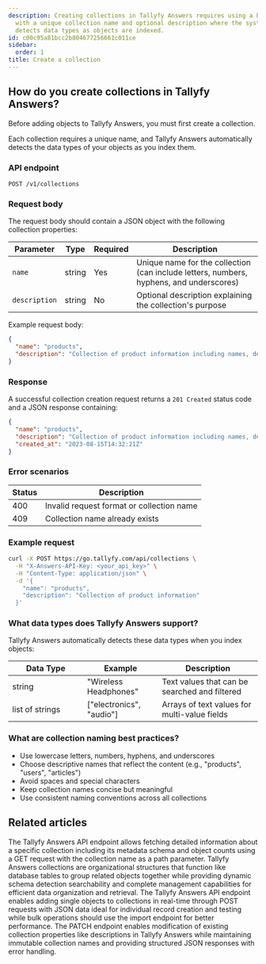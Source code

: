 ```yaml
---
description: Creating collections in Tallyfy Answers requires using a POST API endpoint
  with a unique collection name and optional description where the system automatically
  detects data types as objects are indexed.
id: c00c95a81bcc2b804677256661c011ce
sidebar:
  order: 1
title: Create a collection
---
```


## How do you create collections in Tallyfy Answers?

Before adding objects to Tallyfy Answers, you must first create a collection.

Each collection requires a unique name, and Tallyfy Answers automatically detects the data types of your objects as you index them.

### API endpoint

```
POST /v1/collections
```

### Request body

The request body should contain a JSON object with the following collection properties:

| Parameter | Type | Required | Description |
|-----------|------|----------|-------------|
| `name` | string | Yes | Unique name for the collection (can include letters, numbers, hyphens, and underscores) |
| `description` | string | No | Optional description explaining the collection's purpose |

Example request body:

```json
{
  "name": "products",
  "description": "Collection of product information including names, descriptions, and pricing"
}
```

### Response

A successful collection creation request returns a `201 Created` status code and a JSON response containing:

```json
{
  "name": "products",
  "description": "Collection of product information including names, descriptions, and pricing",
  "created_at": "2023-08-15T14:32:21Z"
}
```

### Error scenarios

| Status | Description |
|--------|-------------|
| 400 | Invalid request format or collection name |
| 409 | Collection name already exists |

### Example request

```bash
curl -X POST https://go.tallyfy.com/api/collections \
  -H "X-Answers-API-Key: <your_api_key>" \
  -H "Content-Type: application/json" \
  -d '{
    "name": "products",
    "description": "Collection of product information"
  }'
```

### What data types does Tallyfy Answers support?

Tallyfy Answers automatically detects these data types when you index objects:

<table>
  <thead>
    <tr>
      <th width="30%">Data Type</th>
      <th width="30%">Example</th>
      <th width="40%">Description</th>
    </tr>
  </thead>
  <tbody>
    <tr>
      <td>string</td>
      <td>"Wireless Headphones"</td>
      <td>Text values that can be searched and filtered</td>
    </tr>
    <tr>
      <td>list of strings</td>
      <td>["electronics", "audio"]</td>
      <td>Arrays of text values for multi-value fields</td>
    </tr>
  </tbody>
</table>

### What are collection naming best practices?

- Use lowercase letters, numbers, hyphens, and underscores
- Choose descriptive names that reflect the content (e.g., "products", "users", "articles")
- Avoid spaces and special characters
- Keep collection names concise but meaningful
- Use consistent naming conventions across all collections


## Related articles
<CardGrid>
<LinkTitleCard header="<b>Collections > Get a collection</b>" href="/products/answers/collections/get-collection/" > The Tallyfy Answers API endpoint allows fetching detailed information about a specific collection including its metadata schema and object counts using a GET request with the collection name as a path parameter. </LinkTitleCard>
<LinkTitleCard header="<b>Answers > Collections</b>" href="/products/answers/collections/" > Tallyfy Answers collections are organizational structures that function like database tables to group related objects together while providing dynamic schema detection searchability and complete management capabilities for efficient data organization and retrieval. </LinkTitleCard>
<LinkTitleCard header="<b>Objects > Index a single object</b>" href="/products/answers/objects/index-single-object/" > The Tallyfy Answers API endpoint enables adding single objects to collections in real-time through POST requests with JSON data ideal for individual record creation and testing while bulk operations should use the import endpoint for better performance. </LinkTitleCard>
<LinkTitleCard header="<b>Collections > Update a collection</b>" href="/products/answers/collections/update-collection/" > The PATCH endpoint enables modification of existing collection properties like descriptions in Tallyfy Answers while maintaining immutable collection names and providing structured JSON responses with error handling. </LinkTitleCard>
</CardGrid>